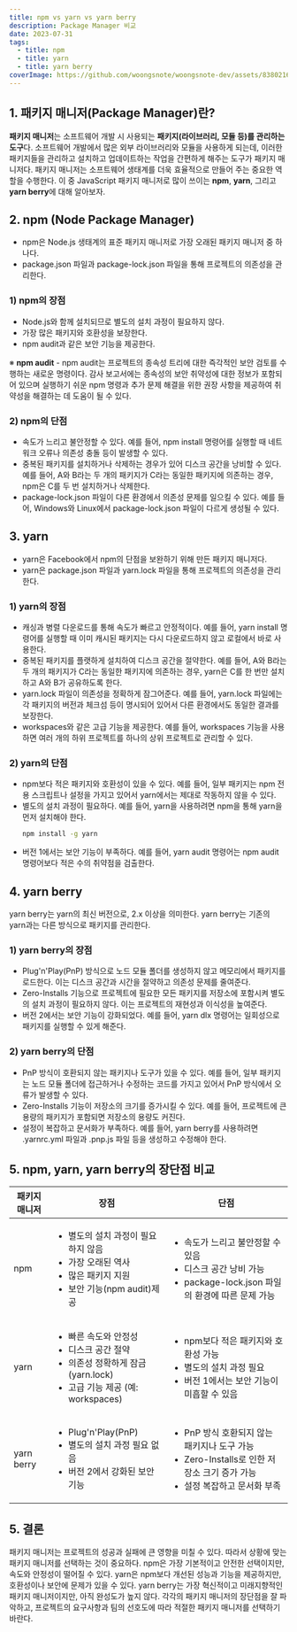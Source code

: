```yaml
---
title: npm vs yarn vs yarn berry
description: Package Manager 비교
date: 2023-07-31
tags:
  - title: npm
  - title: yarn
  - title: yarn berry
coverImage: https://github.com/woongsnote/woongsnote-dev/assets/83802168/57e7d9b6-e7f8-4183-bae0-7acdfe921f33
---
```


## **1. 패키지 매니저(Package Manager)란?**

**패키지 매니저**는 소프트웨어 개발 시 사용되는 **패키지(라이브러리, 모듈 등)를 관리하는 도구**다.
소프트웨어 개발에서 많은 외부 라이브러리와 모듈을 사용하게 되는데, 이러한 패키지들을 관리하고 설치하고 업데이트하는 작업을 간편하게 해주는 도구가 패키지 매니저다.
패키지 매니저는 소프트웨어 생태계를 더욱 효율적으로 만들어 주는 중요한 역할을 수행한다. 이 중 JavaScript 패키지 매니저로 많이 쓰이는 **npm**, **yarn**, 그리고 **yarn berry**에 대해 알아보자.

## **2. npm (Node Package Manager)**

- npm은 Node.js 생태계의 표준 패키지 매니저로 가장 오래된 패키지 매니저 중 하나다.
- package.json 파일과 package-lock.json 파일을 통해 프로젝트의 의존성을 관리한다.

### 1) npm의 장점

- Node.js와 함께 설치되므로 별도의 설치 과정이 필요하지 않다.
- 가장 많은 패키지와 호환성을 보장한다.
- npm audit과 같은 보안 기능을 제공한다.

※ **npm audit** - npm audit는 프로젝트의 종속성 트리에 대한 즉각적인 보안 검토를 수행하는 새로운 명령이다. 감사 보고서에는 종속성의 보안 취약성에 대한 정보가 포함되어 있으며 실행하기 쉬운 npm 명령과 추가 문제 해결을 위한 권장 사항을 제공하여 취약성을 해결하는 데 도움이 될 수 있다.

### 2) npm의 단점

- 속도가 느리고 불안정할 수 있다. 예를 들어, npm install 명령어를 실행할 때 네트워크 오류나 의존성 충돌 등이 발생할 수 있다.
- 중복된 패키지를 설치하거나 삭제하는 경우가 있어 디스크 공간을 낭비할 수 있다. 예를 들어, A와 B라는 두 개의 패키지가 C라는 동일한 패키지에 의존하는 경우, npm은 C를 두 번 설치하거나 삭제한다.
- package-lock.json 파일이 다른 환경에서 의존성 문제를 일으킬 수 있다. 예를 들어, Windows와 Linux에서 package-lock.json 파일이 다르게 생성될 수 있다.

## 3. yarn

- yarn은 Facebook에서 npm의 단점을 보완하기 위해 만든 패키지 매니저다.
- yarn은 package.json 파일과 yarn.lock 파일을 통해 프로젝트의 의존성을 관리한다.

### 1) yarn의 장점

- 캐싱과 병렬 다운로드를 통해 속도가 빠르고 안정적이다. 예를 들어, yarn install 명령어를 실행할 때 이미 캐시된 패키지는 다시 다운로드하지 않고 로컬에서 바로 사용한다.
- 중복된 패키지를 플랫하게 설치하여 디스크 공간을 절약한다. 예를 들어, A와 B라는 두 개의 패키지가 C라는 동일한 패키지에 의존하는 경우, yarn은 C를 한 번만 설치하고 A와 B가 공유하도록 한다.
- yarn.lock 파일이 의존성을 정확하게 잠그어준다. 예를 들어, yarn.lock 파일에는 각 패키지의 버전과 체크섬 등이 명시되어 있어서 다른 환경에서도 동일한 결과를 보장한다.
- workspaces와 같은 고급 기능을 제공한다. 예를 들어, workspaces 기능을 사용하면 여러 개의 하위 프로젝트를 하나의 상위 프로젝트로 관리할 수 있다.

### 2) yarn의 단점

- npm보다 적은 패키지와 호환성이 있을 수 있다. 예를 들어, 일부 패키지는 npm 전용 스크립트나 설정을 가지고 있어서 yarn에서는 제대로 작동하지 않을 수 있다.
- 별도의 설치 과정이 필요하다. 예를 들어, yarn을 사용하려면 npm을 통해 yarn을 먼저 설치해야 한다.
  ```bash
  npm install -g yarn
  ```
- 버전 1에서는 보안 기능이 부족하다. 예를 들어, yarn audit 명령어는 npm audit 명령어보다 적은 수의 취약점을 검출한다.

## 4. yarn berry

yarn berry는 yarn의 최신 버전으로, 2.x 이상을 의미한다. yarn berry는 기존의 yarn과는 다른 방식으로 패키지를 관리한다.

### 1) yarn berry의 장점

- Plug'n'Play(PnP) 방식으로 노드 모듈 폴더를 생성하지 않고 메모리에서 패키지를 로드한다. 이는 디스크 공간과 시간을 절약하고 의존성 문제를 줄여준다.
- Zero-Installs 기능으로 프로젝트에 필요한 모든 패키지를 저장소에 포함시켜 별도의 설치 과정이 필요하지 않다. 이는 프로젝트의 재현성과 이식성을 높여준다.
- 버전 2에서는 보안 기능이 강화되었다. 예를 들어, yarn dlx 명령어는 일회성으로 패키지를 실행할 수 있게 해준다.

### 2) yarn berry의 단점

- PnP 방식이 호환되지 않는 패키지나 도구가 있을 수 있다. 예를 들어, 일부 패키지는 노드 모듈 폴더에 접근하거나 수정하는 코드를 가지고 있어서 PnP 방식에서 오류가 발생할 수 있다.
- Zero-Installs 기능이 저장소의 크기를 증가시킬 수 있다. 예를 들어, 프로젝트에 큰 용량의 패키지가 포함되면 저장소의 용량도 커진다.
- 설정이 복잡하고 문서화가 부족하다. 예를 들어, yarn berry를 사용하려면 .yarnrc.yml 파일과 .pnp.js 파일 등을 생성하고 수정해야 한다.

## 5. npm, yarn, yarn berry의 장단점 비교

<table>
  <thead>
    <tr>
      <th>
        패키지
        <br /> 매니저
      </th>
      <th>장점</th>
      <th>단점</th>
    </tr>
  </thead>
  <tbody>
    <tr>
      <td>npm</td>
      <td>
        <ul>
          <li>별도의 설치 과정이 필요하지 않음</li>
          <li>가장 오래된 역사</li>
          <li>많은 패키지 지원</li>
          <li>보안 기능(npm audit)제공</li>
        </ul>
      </td>
      <td>
        <ul>
          <li>속도가 느리고 불안정할 수 있음</li>
          <li>디스크 공간 낭비 가능</li>
          <li>package-lock.json 파일의 환경에 따른 문제 가능</li>
        </ul>
      </td>
    </tr>
    <tr>
      <td>yarn</td>
      <td>
        <ul>
          <li>빠른 속도와 안정성</li>
          <li>디스크 공간 절약</li>
          <li>의존성 정확하게 잠금(yarn.lock)</li>
          <li>고급 기능 제공 (예: workspaces)</li>
        </ul>
      </td>
      <td>
        <ul>
          <li>npm보다 적은 패키지와 호환성 가능</li>
          <li>별도의 설치 과정 필요</li>
          <li>버전 1에서는 보안 기능이 미흡할 수 있음</li>
        </ul>
      </td>
    </tr>
    <tr>
      <td>yarn berry</td>
      <td>
        <ul>
          <li>Plug'n'Play(PnP) </li>
          <li>별도의 설치 과정 필요 없음</li>
          <li>버전 2에서 강화된 보안 기능</li>
        </ul>
      </td>
      <td>
        <ul>
          <li>PnP 방식 호환되지 않는 패키지나 도구 가능</li>
          <li>Zero-Installs로 인한 저장소 크기 증가 가능</li>
          <li>설정 복잡하고 문서화 부족</li>
        </ul>
      </td>
    </tr>
  </tbody>
</table>

## **5. 결론**

패키지 매니저는 프로젝트의 성공과 실패에 큰 영향을 미칠 수 있다.
따라서 상황에 맞는 패키지 매니저를 선택하는 것이 중요하다.
npm은 가장 기본적이고 안전한 선택이지만, 속도와 안정성이 떨어질 수 있다.
yarn은 npm보다 개선된 성능과 기능을 제공하지만, 호환성이나 보안에 문제가 있을 수 있다.
yarn berry는 가장 혁신적이고 미래지향적인 패키지 매니저이지만, 아직 완성도가 높지 않다.
각각의 패키지 매니저의 장단점을 잘 파악하고, 프로젝트의 요구사항과 팀의 선호도에 따라 적절한 패키지 매니저를 선택하기 바란다.
